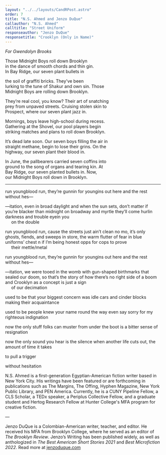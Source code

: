 ```yaml
---
layout: "../../layouts/CandRPost.astro"
order: 7
title: "N.S. Ahmed and Jenzo DuQue"
callauthor: "N.S. Ahmed"
calltitle: "Street Uniform"
responseauthor: "Jenzo DuQue"
responsetitle: "Crooklyn (Only in Name)"
---
```



<CandRItem id="call" title={frontmatter.calltitle} author={frontmatter.callauthor}>

*For Gwendolyn Brooks* 

Those Midnight Boys roll down Brooklyn
<br />in the dance of smooth chords and thin gin. 
<br />In Bay Ridge, our seven plant bullets in 

the soil of graffiti bricks. They’ve been 
<br />lurking to the tune of Shakur and own sin. Those 
<br />Midnight Boys are rolling down Brooklyn. 

They’re real cool, you know? Their art of snatching
<br />prey from unpaved streets. Cruising stolen skin to
<br />Prospect, where our seven plant jazz in. 

Mornings, boys leave high-school during recess. 
<br />Gathering at the Shovel, our pool players begin 
<br />striking matches and plans to roll down Brooklyn. 

It’s dead late soon. Our seven boys filling the air in 
<br />straight methane, begin to lose their grins. On the 
<br />highway, our seven plant their blood in. 

In June, the pallbearers carried seven coffins into 
<br />ground to the song of organs and tearing kin. At 
<br />Bay Ridge, our seven planted bullets in. Now,
<br />our Midnight Boys roll down in Brooklyn.


</CandRItem>

---

<CandRItem id="response" title={frontmatter.responsetitle} author={frontmatter.responseauthor}>


run youngblood run, they’re gunnin for youngins out here and the rest without hes—

—itation, even in broad daylight and when the sun sets, don’t matter if you’re blacker than midnight on broadway and myrtle they’ll come hurlin darkness and trouble eyein you
<br />&nbsp;&nbsp;&nbsp;&nbsp; on the double

run youngblood run, cause the streets just ain’t clean no mo, it’s only ghosts, fiends, and sweeps in store, the warm flutter of fear in blue uniforms’ chest n if I’m being honest opps for cops to prove 
<br />&nbsp;&nbsp;&nbsp;&nbsp; their mettle/metal

run youngblood run, they’re gunnin for youngins out here and the rest without hes—

—itation, we were tooed in the womb with gun-shaped birthmarks that sealed our doom, so that’s the story of how there’s no right side of a boom and Crooklyn as a concept is just a sign 
<br />&nbsp;&nbsp;&nbsp;&nbsp; of our decimation

used to be that your biggest concern was idle cars and cinder blocks making their acquaintance 

used to be people knew your name round the way even say sorry for my righteous indignation

now the only stuff folks can muster from under the boot is a bitter sense of resignation

now the only sound you hear is the silence when another life cuts out, the amount of time it takes 

to pull a trigger 

without hesitation


</CandRItem>

<CandRBio>
<span class="darkText">N.S. Ahmed</span>  is a first-generation Egyptian-American fiction writer based in New York City. His writings have been featured or are forthcoming in publications such as The Margins, The Offing, Hyphen Magazine, New York Public Library, and PEN America. Currently, he is a CUNY Pipeline Fellow, a CLS Scholar, a TEDx speaker, a Periplus Collective Fellow, and a graduate student and Hertog Research Fellow at Hunter College's MFA program for creative fiction.

—

<span class="darkText">Jenzo DuQue</span> is a Colombian-American writer, teacher, and editor. He received his MFA from Brooklyn College, where he served as an editor of *The Brooklyn Review*. Jenzo’s Writing has been published widely, as well as anthologized in *The Best American Short Stories 2021* and *Best Microfiction 2022*. Read more at [jenzoduque.com](https://jenzoduque.com/)
</CandRBio>